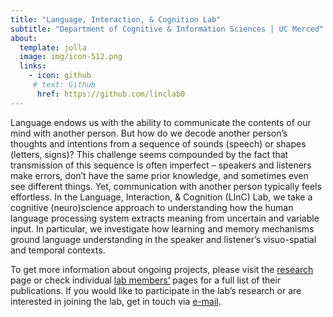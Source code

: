 ```yaml
---
title: "Language, Interaction, & Cognition Lab"
subtitle: "Department of Cognitive & Information Sciences | UC Merced"
about:
  template: jolla
  image: img/icon-512.png
  links:
    - icon: github
     # text: Github
      href: https://github.com/linclab0
---
```


Language endows us with the ability to communicate the contents of our
mind with another person. But how do we decode another person's thoughts
and intentions from a sequence of sounds (speech) or shapes (letters,
signs)? This challenge seems compounded by the fact that transmission of
this sequence is often imperfect -- speakers and listeners make errors,
don't have the same prior knowledge, and sometimes even see different
things. Yet, communication with another person typically feels
effortless. In the Language, Interaction, & Cognition (LInC) Lab, we
take a cognitive (neuro)science approach to understanding how the human
language processing system extracts meaning from uncertain and variable
input. In particular, we investigate how learning and memory mechanisms
ground language understanding in the speaker and listener's
visuo-spatial and temporal contexts.

To get more information about ongoing projects, please visit the
[research](research.qmd) page or check individual [lab
members'](people.qmd) pages for a full list of their publications. If
you would like to participate in the lab's research or are interested in
joining the lab, get in touch via [e-mail](contact.qmd).
